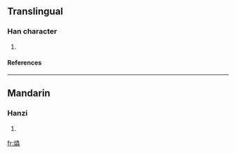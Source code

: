==Translingual==
===Han character===
{{Han char|rn=86|rad=火|as=18|sn=22|four=9503<sub>6</sub>|canj=火中戈戈 (FLII)}}
# {{defn|Han|sort=火18}}
====References====
{{Han ref|kx=0687.340|dkj=19615|dj=1099.190|hdz=32249.080|uh=721E|ud=29214|bh=F6EC|bd=63212}}

----
==Mandarin==
===Hanzi===
{{cmn-hanzi|pin=[[chóng]] (chong2), [[tóng]] (tong2)|wg=ch'ung<sup>2</sup>, t'ung<sup>2</sup>}}
# {{defn|Mandarin}}

[[fr:爞]]